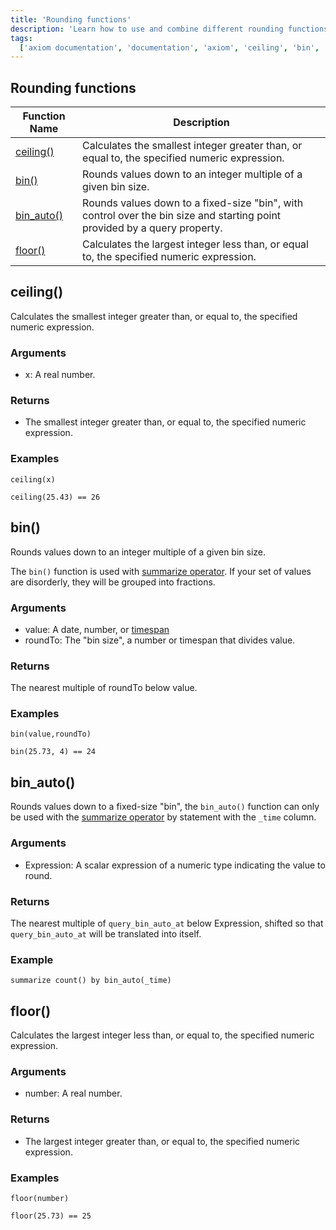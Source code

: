 ```yaml
---
title: 'Rounding functions'
description: 'Learn how to use and combine different rounding functions in APL'
tags:
  ['axiom documentation', 'documentation', 'axiom', 'ceiling', 'bin', 'bin_auto', 'floor']
---
```


## Rounding functions

| **Function Name**         | **Description**                                                                              |
| -------------------------  | -------------------------------------------------------------------------------------------- |
| [ceiling()](<#ceiling()>)  | Calculates the smallest integer greater than, or equal to, the specified numeric expression. |
| [bin()](<#bin()>)           | Rounds values down to an integer multiple of a given bin size. |
| [bin_auto()](<#bin-auto()>) | Rounds values down to a fixed-size "bin", with control over the bin size and starting point provided by a query property.| 
| [floor()](<#floor()>)     | Calculates the largest integer less than, or equal to, the specified numeric expression. |

## ceiling()

Calculates the smallest integer greater than, or equal to, the specified numeric expression.

### Arguments

- x: A real number.

### Returns

- The smallest integer greater than, or equal to, the specified numeric expression.

### Examples

```kusto
ceiling(x)
```

```kusto
ceiling(25.43) == 26
```

<RunInPlayGround 
    href="https://play.axiom.co/axiom-play-qf1k/explorer?initForm=%7B%22apl%22%3A%22%5B'sample-http-logs'%5D%5Cn%7C%20project%20smallest_integer%20%3D%20ceiling%2825.43%29%22%7D" 
    target="_blank" 
    rel="noopener noreferrer"
/>

## bin()

Rounds values down to an integer multiple of a given bin size.

The `bin()` function is used with [summarize operator](/docs/apl/tabular-operators/summarize-operator). If your set of values are disorderly, they will be grouped into fractions.

### Arguments 

- value: A date, number, or [timespan](/docs/apl/data-types/scalar-data-types#timespan-literals)
- roundTo: The "bin size", a number or timespan that divides value.

### Returns

The nearest multiple of roundTo below value.

### Examples

```kusto
bin(value,roundTo)
```

```kusto
bin(25.73, 4) == 24
```

<RunInPlayGround 
    href="https://play.axiom.co/axiom-play-qf1k/explorer?initForm=%7B%22apl%22%3A%22%5B'sample-http-logs'%5D%5Cn%7C%20project%20round_value%20%3D%20bin%2825.73%2C%204%29%22%7D" 
    target="_blank" 
    rel="noopener noreferrer"
/>

## bin_auto()

Rounds values down to a fixed-size "bin", the `bin_auto()` function can only be used with the [summarize operator](/docs/apl/tabular-operators/summarize-operator) by statement with the `_time` column.

### Arguments

- Expression: A scalar expression of a numeric type indicating the value to round.

### Returns

The nearest multiple of `query_bin_auto_at` below Expression, shifted so that `query_bin_auto_at` will be translated into itself.

### Example 

```kusto
summarize count() by bin_auto(_time)
```

<RunInPlayGround 
    href="https://play.axiom.co/axiom-play-qf1k/explorer?initForm=%7B%22apl%22%3A%22%5B'sample-http-logs'%5D%5Cn%7C%20summarize%20count%28%29%20by%20bin_auto%28_time%29%22%7D" 
    target="_blank" 
    rel="noopener noreferrer"
/>

## floor()

Calculates the largest integer less than, or equal to, the specified numeric expression.

### Arguments 

- number: A real number.

### Returns 

- The largest integer greater than, or equal to, the specified numeric expression.

### Examples 

```kusto
floor(number)
```

```kusto
floor(25.73) == 25
```

<RunInPlayGround 
    href="https://play.axiom.co/axiom-play-qf1k/explorer?initForm=%7B%22apl%22%3A%22%5B'sample-http-logs'%5D%5Cn%7C%20project%20largest_integer_number%20%3D%20floor%2825.73%29%22%7D" 
    target="_blank" 
    rel="noopener noreferrer"
/>